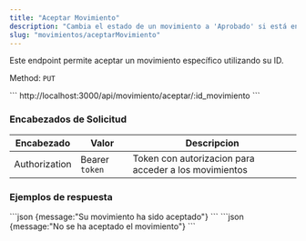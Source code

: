 ```yaml
---
title: "Aceptar Movimiento"
description: "Cambia el estado de un movimiento a 'Aprobado' si está en 'Pendiente'."
slug: "movimientos/aceptarMovimiento"
---
```


Este endpoint permite aceptar un movimiento específico utilizando su ID.

Method: `PUT`

<Tabs>
  <TabItem label="Endpoint">
  ```
  http://localhost:3000/api/movimiento/aceptar/:id_movimiento
  ```
  </TabItem>
</Tabs>


<h3>Encabezados de Solicitud</h3>

| Encabezado | Valor | Descripcion
|----------|-------| -------
| Authorization |  Bearer `token` | Token con autorizacion para acceder a los movimientos

<h3>Ejemplos de respuesta</h3>

<Tabs>
  <TabItem label="Status 201">
  ```json
  {message:"Su movimiento ha sido aceptado"}
  ```
  </TabItem>

  <TabItem label="Status 400">
  ```json
  {message:"No se ha aceptado el movimiento"}
  ```
  </TabItem>
</Tabs>